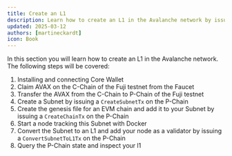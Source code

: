 ```yaml
---
title: Create an L1
description: Learn how to create an L1 in the Avalanche network by issuing transactions on the P-Chain and setting up the validators with docker. 
updated: 2025-03-12
authors: [martineckardt]
icon: Book
---
```


In this section you will learn how to create an L1 in the Avalanche network. The following steps will be covered:

1. Installing and connecting Core Wallet
2. Claim AVAX on the C-Chain of the Fuji testnet from the Faucet
3. Transfer the AVAX from the C-Chain to P-Chain of the Fuji testnet
4. Create a Subnet by issuing a `CreateSubnetTx` on the P-Chain
5. Create the genesis file for an EVM chain and add it to your Subnet by issuing a `CreateChainTx`
   on the P-Chain
6. Start a node tracking this Subnet with Docker
7. Convert the Subnet to an L1 and add your node as a validator by issuing a `ConvertSubnetToL1Tx`
   on the P-Chain
8. Query the P-Chain state and inspect your l1


